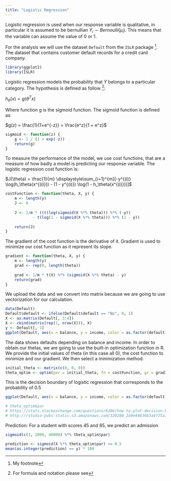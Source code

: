 ```yaml
---
title: "Logistic Regression"
---
```

Logistic regression is used when our response variable is qualitative, in particular it is assumed to be bernullian $Y_i \sim Bernoulli(\mu_i)$. This means that the variable can assume the value of 0 or 1.

For the analysis we will use the dataset `Default` from the `ISLR` package [^1]. The dataset that contains customer default records for a credit card company.

```r
library(ggplot2)
library(ISLR)
```

Logistic regression models the probability that $Y$ belongs to a particular category. The hypothesis is defined as follow [^2]:

$h_\theta(x) = g(\theta^Tx)$

Where function g is the sigmoid function. The sigmoid function is defined as:

$g(z) = \frac{1}{1+e^{-z}} = \frac{e^z}{1 + e^z}$

```r
sigmoid <- function(z) {
    g <- 1 / (1 + exp(-z))
    return(g)
}

```

To measure the performance of the model, we use cost functions, that are a measure of how badly a model is predicting our response variable. The logistic regression cost function is:

$J(\theta) = \frac{1}{m} \displaystyle\sum_{i=1}^{m}[-y^{(i)} \log(h_\theta(x^{(i)})) - (1 - y^{(i)}) \log(1 - h_\theta(x^{(i)}))]$

```r
costFunction <- function(theta, X, y) {
    m <- length(y)
    J <- 0
    
    J <- 1/m * ((t(log(sigmoid(X %*% theta))) %*% (-y)) 
            - t(log(1 - sigmoid(X %*% theta))) %*% (1 - y))
    
    return(J)
}
```

The gradient of the cost function is the derivative of it. Gradient is used to minimize our cost function as it represent its slope.

```r
gradient <- function(theta, X, y) {
    m <- length(y)
    grad <- rep(0, length(theta))
    
    grad <- 1/m * t(X) %*% (sigmoid(X %*% theta) - y)
    return(grad)
}
```

We upload the data and we convert into matrix because we are going to use vectorization for our calculation.

```r
data(Default)
Default$default <- ifelse(Default$default == "No", 0, 1)
X <- as.matrix(Default[, 3:4])
X <- cbind(matrix(rep(1, nrow(X))), X)
y <- Default[, 1]
ggplot(Default, aes(x = balance, y = income, color = as.factor(default), shape = as.factor(default))) + geom_point()
```

The data shows defaults depending on balance and income. In order to obtain our thetas, we are going to use the built-in optimization function in R. We provide the initial values of theta (in this case all 0), the cost function to minimize and our gradient. We then select a minimization method.

```r
initial_theta <- matrix(c(0, 0, 0))
theta_optim <- optim(par = initial_theta, fn = costFunction, gr = gradient, X = X, y = y, method = "BFGS")
```

This is the decision boundary of logistic regression that corresponds to the probability of 0.5

```r
ggplot(Default, aes(x = balance, y = income, color = as.factor(default), shape = as.factor(default))) + geom_point() + geom_abline(slope = (-theta_optim$par[2] / theta_optim$par[3]), intercept = (-theta_optim$par[1] / theta_optim$par[3]), colour = "blue", size = 1)

# theta_optim$par
# https://stats.stackexchange.com/questions/6206/how-to-plot-decision-boundary-in-r-for-logistic-regression-model
# http://rstudio-pubs-static.s3.amazonaws.com/320280_2a9e44636b3a4f75a7dc02bf0b167572.html
```

Prediction:
For a student with scores 45 and 85, we predict an admission
```r
sigmoid(c(1, 2000, 40000) %*% theta_optim$par)
```

```r
prediction <- sigmoid(X %*% theta_optim$par) >= 0.5
mean(as.integer(prediction) == y) * 100
```

[^1]: My footnote
[^2]: For formula and notation please see